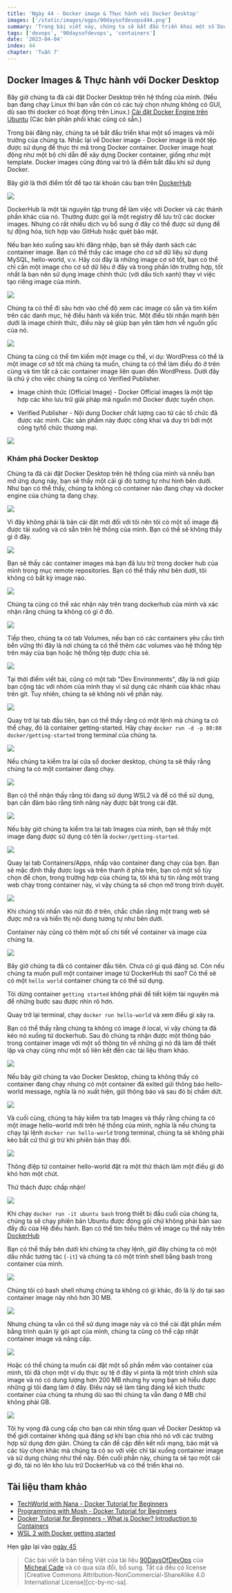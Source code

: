 ```yaml
---
title: 'Ngày 44 - Docker image & Thực hành với Docker Desktop'
images: ['/static/images/ogps/90daysofdevopsd44.png']
summary: 'Trong bài viết này, chúng ta sẽ bắt đầu triển khai một số Docker images và môi trường của Docker thông qua Docker Desktop'
tags: ['devops', '90daysofdevops', 'containers']
date: '2023-04-04'
index: 44
chapter: 'Tuần 7'
---
```


<TOCInline toc={props.toc} asDisclosure />

## Docker Images & Thực hành với Docker Desktop

Bây giờ chúng ta đã cài đặt Docker Desktop trên hệ thống của mình. (Nếu bạn đang chạy Linux thì bạn vẫn còn có các tuỳ chọn nhưng không có GUI, dù sao thì docker có hoạt động trên Linux.) [Cài đặt Docker Engine trên Ubuntu](https://docs.docker.com/engine/install/ubuntu/) (Các bản phân phối khác cũng có sẵn.)

Trong bài đăng này, chúng ta sẽ bắt đầu triển khai một số images và môi trường của chúng ta. Nhắc lại về Docker image - Docker image là một tệp được sử dụng để thực thi mã trong Docker container. Docker image hoạt động như một bộ chỉ dẫn để xây dựng Docker container, giống như một template. Docker images cũng đóng vai trò là điểm bắt đầu khi sử dụng Docker.

Bây giờ là thời điểm tốt để tạo tài khoản cảu bạn trên [DockerHub](https://hub.docker.com/)

![](/static/images/assets/Day44_Containers1.png)

DockerHub là một tài nguyên tập trung để làm việc với Docker và các thành phần khác của nó. Thường được gọi là một registry để lưu trữ các docker images. Nhưng có rất nhiều dịch vụ bổ sung ở đây có thể được sử dụng để tự động hóa, tích hợp vào GitHub hoặc quét bảo mật.

Nếu bạn kéo xuống sau khi đăng nhập, bạn sẽ thấy danh sách các container image. Bạn có thể thấy các image cho cơ sở dữ liệu sử dụng MySQL, hello-world, v.v. Hãy coi đây là những image cơ sở tốt, bạn có thể chỉ cần một image cho cơ sở dữ liệu ở đây và trong phần lớn trường hợp, tốt nhất là bạn nên sử dụng image chính thức (với dấu tích xanh) thay vì việc tạo riêng image của mình.

![](/static/images/assets/Day44_Containers2.png)

Chúng ta có thể đi sâu hơn vào chế độ xem các image có sẵn và tìm kiếm trên các danh mục, hệ điều hành và kiến ​​trúc. Một điều tôi nhấn mạnh bên dưới là image chính thức, điều này sẽ giúp bạn yên tâm hơn về nguồn gốc của nó.

![](/static/images/assets/Day44_Containers3.png)

Chúng ta cũng có thể tìm kiếm một image cụ thể, ví dụ: WordPress có thể là một image cơ sở tốt mà chúng ta muốn, chúng ta có thể làm điều đó ở trên cùng và tìm tất cả các container image liên quan đến WordPress. Dưới đây là chú ý cho việc chúng ta cũng có Verified Publisher.

- Image chính thức (Official Image) - Docker Official images là một tập hợp các kho lưu trữ giải pháp mã nguồn mở Docker được tuyển chọn.

- Verified Publisher - Nội dung Docker chất lượng cao từ các tổ chức đã được xác minh. Các sản phẩm này được công khai và duy trì bởi một công ty/tổ chức thương mại.

![](/static/images/assets/Day44_Containers4.png)

### Khám phá Docker Desktop

Chúng ta đã cài đặt Docker Desktop trên hệ thống của mình và nnếu bạn mở ứng dụng này, bạn sẽ thấy một cái gì đó tương tự như hình bên dưới. Như bạn có thể thấy, chúng ta không có container nào đang chạy và docker engine của chúng ta đang chạy.

![](/static/images/assets/Day44_Containers5.png)

Vì đây không phải là bản cài đặt mới đối với tôi nên tôi có một số image đã được tải xuống và có sẵn trên hệ thống của mình. Bạn có thể sẽ không thấy gì ở đây.

![](/static/images/assets/Day44_Containers6.png)

Bạn sẽ thấy các container images mà bạn đã lưu trữ trong docker hub của mình trong mục remote repositories. Bạn có thể thấy như bên dưới, tôi không có bất kỳ image nào.

![](/static/images/assets/Day44_Containers7.png)

Chúng ta cũng có thể xác nhận này trên trang dockerhub của mình và xác nhận rằng chúng ta không có gì ở đó.

![](/static/images/assets/Day44_Containers8.png)

Tiếp theo, chúng ta có tab Volumes, nếu bạn có các containers yêu cầu tính bền vững thì đây là nơi chúng ta có thể thêm các volumes vào hệ thống tệp trên máy của bạn hoặc hệ thống tệp được chia sẻ.

![](/static/images/assets/Day44_Containers9.png)

Tại thời điểm viết bài, cũng có một tab "Dev Environments", đây là nơi giúp bạn cộng tác với nhóm của mình thay vì sử dụng các nhánh của khác nhau trên git. Tuy nhiên, chúng ta sẽ không nói về phần này.

![](/static/images/assets/Day44_Containers10.png)

Quay trở lại tab đầu tiên, bạn có thể thấy rằng có một lệnh mà chúng ta có thể chạy, đó là container getting-started. Hãy chạy `docker run -d -p 80:80 docker/getting-started` trong terminal của chúng ta.

![](/static/images/assets/Day44_Containers11.png)

Nếu chúng ta kiểm tra lại cửa sổ docker desktop, chúng ta sẽ thấy rằng chúng ta có một container đang chạy.

![](/static/images/assets/Day44_Containers12.png)

Bạn có thể nhận thấy rằng tôi đang sử dụng WSL2 và để có thể sử dụng, bạn cần đảm bảo rằng tính năng này được bật trong cài đặt.

![](/static/images/assets/Day44_Containers13.png)

Nếu bây giờ chúng ta kiểm tra lại tab Images của mình, bạn sẽ thấy một image đang được sử dụng có tên là `docker/getting-started`.

![](/static/images/assets/Day44_Containers14.png)

Quay lại tab Containers/Apps, nhấp vào container đang chạy của bạn. Bạn sẽ mặc định thấy được logs và trên thanh ở phía trên, bạn có một số tùy chọn để chọn, trong trường hợp của chúng ta, tôi khá tự tin rằng một trang web chạy trong container này, vì vậy chúng ta sẽ chọn mở trong trình duyệt.

![](/static/images/assets/Day44_Containers15.png)

Khi chúng tôi nhấn vào nút đó ở trên, chắc chắn rằng một trang web sẽ được mở ra và hiển thị nội dung tương tự như bên dưới.

Container này cũng có thêm một số chi tiết về container và image của chúng ta.

![](/static/images/assets/Day44_Containers16.png)

Bây giờ chúng ta đã có container đầu tiên. Chưa có gì quá đáng sợ. Còn nếu chúng ta muốn pull một container image từ DockerHub thì sao? Có thể sẽ có một `hello world` container chúng ta có thể sử dụng.

Tôi dừng container `getting started` không phải để tiết kiệm tài nguyên mà để những bước sau được nhìn rõ hơn.

Quay trở lại terminal, chạy `docker run hello-world` và xem điều gì xảy ra.

Bạn có thể thấy rằng chúng ta không có image ở local, vì vậy chúng ta đã kéo nó xuống từ dockerhub. Sau đó chúng ta nhận được một thông báo trong container image với một số thông tin về những gì nó đã làm để thiết lập và chạy cũng như một số liên kết đến các tài liệu tham khảo.

![](/static/images/assets/Day44_Containers17.png)

Nếu bây giờ chúng ta vào Docker Desktop, chúng ta không thấy có container đang chạy nhưng có một container đã exited gửi thông báo hello-world message, nghĩa là nó xuất hiện, gửi thông báo và sau đó bị chấm dứt.

![](/static/images/assets/Day44_Containers18.png)

Và cuối cùng, chúng ta hãy kiểm tra tab Images và thấy rằng chúng ta có một image hello-world mới trên hệ thống của mình, nghĩa là nếu chúng ta chạy lại lệnh `docker run hello-world` trong terminal, chúng ta sẽ không phải kéo bất cứ thứ gì trừ khi phiên bản thay đổi.

![](/static/images/assets/Day44_Containers19.png)

Thông điệp từ container hello-world đặt ra một thử thách làm một điều gì đó khó hơn một chút.

Thử thách được chấp nhận!

![](/static/images/assets/Day44_Containers20.png)

Khi chạy `docker run -it ubuntu bash` trong thiết bị đầu cuối của chúng ta, chúng ta sẽ chạy phiên bản Ubuntu được đóng gói chứ không phải bản sao đầy đủ của Hệ điều hành. Bạn có thể tìm hiểu thêm về image cụ thể này trên [DockerHub](https://hub.docker.com/_/ubuntu)

Bạn có thể thấy bên dưới khi chúng ta chạy lệnh, giờ đây chúng ta có một dấu nhắc tương tác (`-it`) và chúng ta có một trình shell bằng bash trong container của mình.

![](/static/images/assets/Day44_Containers21.png)

Chúng tôi có bash shell nhưng chúng ta không có gì khác, đó là lý do tại sao container image này nhỏ hơn 30 MB.

![](/static/images/assets/Day44_Containers22.png)

Nhưng chúng ta vẫn có thể sử dụng image này và có thể cài đặt phần mềm bằng trình quản lý gói apt của mình, chúng ta cũng có thể cập nhật container image và nâng cấp.

![](/static/images/assets/Day44_Containers23.png)

Hoặc có thể chúng ta muốn cài đặt một số phần mềm vào container của mình, tôi đã chọn một ví dụ thực sự tệ ở đây vì pinta là một trình chỉnh sửa image và nó có dung lượng hơn 200 MB nhưng hy vọng bạn sẽ hiểu được những gì tôi đang làm ở đây. Điều này sẽ làm tăng đáng kể kích thước container của chúng ta nhưng dù sao thì chúng ta vẫn đang ở MB chứ không phải GB.

![](/static/images/assets/Day44_Containers24.png)

Tôi hy vọng đã cung cấp cho bạn cái nhìn tổng quan về Docker Desktop và thế giới container không quá đáng sợ khi bạn chia nhỏ nó với các trường hợp sử dụng đơn giản. Chúng ta cần đề cập đến kết nối mạng, bảo mật và các tùy chọn khác mà chúng ta có so với việc chỉ tải xuống container image và sử dụng chúng như thế này. Đến cuối phần này, chúng ta sẽ tạo một cái gì đó, tải nó lên kho lưu trữ DockerHub và có thể triển khai nó.

## Tài liệu tham khảo

- [TechWorld with Nana - Docker Tutorial for Beginners](https://www.youtube.com/watch?v=3c-iBn73dDE)
- [Programming with Mosh - Docker Tutorial for Beginners](https://www.youtube.com/watch?v=pTFZFxd4hOI)
- [Docker Tutorial for Beginners - What is Docker? Introduction to Containers](https://www.youtube.com/watch?v=17Bl31rlnRM&list=WL&index=128&t=61s)
- [WSL 2 with Docker getting started](https://www.youtube.com/watch?v=5RQbdMn04Oc)

Hẹn gặp lại vào [ngày 45]()

> Các bài viết là bản tiếng Việt của tài liệu [90DaysOfDevOps](https://github.com/MichaelCade/90DaysOfDevOps/tree/main/Days) của [Micheal Cade](https://twitter.com/MichaelCade1) và có qua sửa đổi, bổ sung. Tất cả đều có license [Creative Commons Attribution-NonCommercial-ShareAlike 4.0 International License][cc-by-nc-sa].
